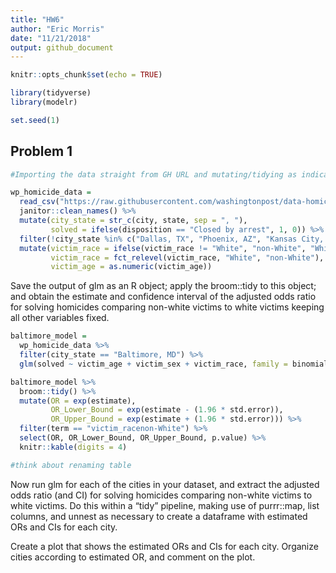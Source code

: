 ```yaml
---
title: "HW6"
author: "Eric Morris"
date: "11/21/2018"
output: github_document
---
```


```r
knitr::opts_chunk$set(echo = TRUE)

library(tidyverse)
library(modelr)

set.seed(1)
```

## Problem 1

```r
#Importing the data straight from GH URL and mutating/tidying as indicated in the problem 

wp_homicide_data = 
  read_csv("https://raw.githubusercontent.com/washingtonpost/data-homicides/master/homicide-data.csv") %>% 
  janitor::clean_names() %>% 
  mutate(city_state = str_c(city, state, sep = ", "),
         solved = ifelse(disposition == "Closed by arrest", 1, 0)) %>%
  filter(!city_state %in% c("Dallas, TX", "Phoenix, AZ", "Kansas City, MO", "Tulsa, AL")) %>% 
  mutate(victim_race = ifelse(victim_race != "White", "non-White", "White"), 
         victim_race = fct_relevel(victim_race, "White", "non-White"),
         victim_age = as.numeric(victim_age))
```


Save the output of glm as an R object; apply the broom::tidy to this object; and obtain the estimate and confidence interval of the adjusted odds ratio for solving homicides comparing non-white victims to white victims keeping all other variables fixed.

```r

baltimore_model =
  wp_homicide_data %>% 
  filter(city_state == "Baltimore, MD") %>% 
  glm(solved ~ victim_age + victim_sex + victim_race, family = binomial, data = .)

baltimore_model %>% 
  broom::tidy() %>% 
  mutate(OR = exp(estimate),
         OR_Lower_Bound = exp(estimate - (1.96 * std.error)),
         OR_Upper_Bound = exp(estimate + (1.96 * std.error))) %>% 
  filter(term == "victim_racenon-White") %>% 
  select(OR, OR_Lower_Bound, OR_Upper_Bound, p.value) %>% 
  knitr::kable(digits = 4)

#think about renaming table 

```


Now run glm for each of the cities in your dataset, and extract the adjusted odds ratio (and CI) for solving homicides comparing non-white victims to white victims. Do this within a “tidy” pipeline, making use of purrr::map, list columns, and unnest as necessary to create a dataframe with estimated ORs and CIs for each city.

Create a plot that shows the estimated ORs and CIs for each city. Organize cities according to estimated OR, and comment on the plot.


